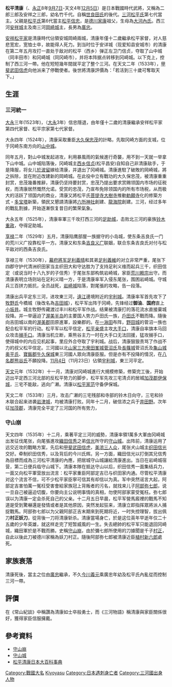 {{東亞男性歷史人物
|名稱 =松平清康
|身份 =[[三河|三河]]大名
|國家 =[[三河國|三河國]]
|時代 =[[日本|日本]][[戰國|戰國]]
|主君 =[[松平信忠|松平信忠]]→[[松平清康|松平清康]]
|屆數 =
|最高職務 =
|前任 =[[松平信忠|松平信忠]]
|繼任 =[[松平廣忠|松平廣忠]]
|圖片名稱 =Matsudaira Kiyoyasu.jpg
|圖片大小 =201px
|圖片說明 =
|氏 =松平氏(自称[[清和源氏|清和源氏]][[世良田氏|世良田氏]])
|姓 =
|穆坤= <!--清代八旗满洲人物专用-->
|名 =
|姓名 =
|羅馬拼音 =
|假名 = <!--日本、琉球人用-->
|諺文 = <!--朝鮮、韓國人用-->
|字 =
|號=
|名乘 = <!--琉球士族用-->
|官職 =
|封爵 =
|封號 =
|位階 =
|御稱號 = <!--日本皇族之稱號-->
|宮號1 = <!--日本皇族之宮號-->
|宮號2 = <!--朝鮮王族之宮號-->
|封地 =
|神號 =
|尊號 =
|族裔 =
|信仰 = <!--指的是宗教信仰-->
|旗籍 = <!--清代八旗人物专用-->
|氏族 =
|籍貫 =[[三河國|三河]]
|本貫 = <!--朝鮮人用-->
|世居地= <!--清代八旗人物专用-->
|世居地/穆坤= <!--专门用于清代八旗满洲人物世居地和穆坤相同时-->
|祖籍 =[[三河國|三河]][[岡崎城|岡崎城]]
|本籍 =
|出身地 =[[岡崎城|岡崎城]]
|府邸 =
|世系 =
|初名 =竹千代（幼名）→清孝→清康
|乳名 = <!--日本、朝鮮、琉球以外人物用-->
|幼名 = 竹千代
|兒名 = <!--朝鮮人用-->
|童名 = <!--琉球人用-->
|小字 =
|別名 =次郎三郎 
|戒名 =善徳院殿年叟道甫大居士
|院號 =
|其他名號 =
|出生日期 =[[永正|永正]]八年九月初七日（1511年9月28日）
|出生地點 =[[岡崎城|岡崎城]]
|婚年 =
|逝世日期 =[[天文|天文]]四年十二月初五日（1535年12月29日）（24歲）
|逝世地點 =[[守山城|守山城]]
|廟號 =
|諡號 =
|墓葬 =[[愛知縣|愛知縣]][[岡崎市|岡崎市]][[鴨田町|鴨田町]][[大樹寺|成道山大樹寺]]<br>愛知縣岡崎市[[門前町|門前町]][[随念寺|随念寺]]
|祠廟 =
|父親 =[[松平信忠|松平信忠]]
|嫡母 =
|母親 =[[大河內滿成|大河內滿成]]之女
|繼父=
|繼母=
|養父=
|養母=
|猶父= <!--日本人用-->
|烏帽子親= <!--日本人、琉球人用-->
|元配 =
|正室 =於波留（春姫）[[松平昌安|松平昌安]]之女
|妻 =
|繼室 =[[華陽院|華陽院]]
|平妻 =
|側室 =
|元配之父 =
|元配之嫡母 =
|元配之母 =
|正室之父 =
|正室之嫡母 =
|正室之母 =
|妻之父 =
|妻之嫡母 =
|妻之母 =
|繼室之父 =
|繼室之嫡母 =
|繼室之母 =
|平妻之父 =
|平妻之嫡母 =
|平妻之母 =
|兄弟 =弟：[[松平信孝|松平信孝]]、[[松平康孝|松平康孝]]
|姊妹 =妹：[[吉良持廣|吉良持廣]]正室
|嫡兄弟 =
|嫡姊妹 =
|庶兄弟 =
|庶姊妹 =
|同胞兄弟 =
|同胞姊妹 =
|異母兄弟 =
|異母姊妹 =
|異父兄弟 =
|異父姊妹 =
|繼兄弟 =
|繼姊妹 =
|子 =長男[[松平廣忠|松平廣忠]]、次男[[松平信康(源次郎)|松平信康(源次郎)]]
|女 =長女[[碓井姫|碓井姫]]([[酒井忠次|酒井忠次]]正室)、次女俊繼尼（[[吉良義安|吉良義安]]側室）
|嫡子 =
|嫡女 =
|庶子 =
|庶女 =
|養子 =
|養女 =瀬戸之大房（[[吉良持廣|吉良持廣]]正室）
|猶子 = <!--日本人用-->
|婿養子 = <!--日本人用-->
|烏帽子子 = <!--日本人用-->
|繼子 =
|繼女 =
|其他親屬 =
|出身 = <!---此处指科举出身--->
|功名 =
|經歷 =
|著作 =
|注釋 =
}}

{{japanese|japanese=松平清康|kana=まつだいら きよやす|romaji=Matsudaira Kiyoyasu}}

'''松平清康'''（{{bd|1511年|9月28日|1535年|12月29日|catIdx=Matsudaira Kiyoyasu}}、[[永正|永正]]8年[[九月初七|9月7日]]-天文4年[[十二月初五|12月5日]]）是日本戰國時代武將，又稱為二郎三郎及安祥之三郎，幼名竹千代。自稱[[世良田氏|世良田氏]]的後代。[[三河国|三河]][[松平氏|松平氏]]第七代當主。父親是[[松平宗家|松平氏]]第6代當主[[松平信忠|松平信忠]]，是[[德川家康|德川家康]]祖父，生母為[[大河內氏|大河內氏]]。西三河[[安祥城|安祥城]]主及南三河[[岡崎城|岡崎城]]主，長男為[[松平廣忠|廣忠]]。

[[松平宗家|安祥松平家]]是清康時代佔領安城岡崎兩城，清康年僅十二歲繼承松平家督，对人慈悲宽宏，宽恤士卒，故能得人死力。到当时位于安详城（现爱知县安城市）的清康在第二年五月攻打一直处于敌对的松平（西乡）弹正左卫门信贞，夺取了山中城（同丰田市）和冈崎城（同冈崎市），并将本阵据点转移到冈崎城。以下克上，控制了西三河一帶。他在短短幾年間就平定了整个三河。在天文二年（1533年），[[甲斐國|甲斐]][[武田信虎|武田信虎]]向他派来了停戰使者。後世將清康評價為：「若活到三十歲可奪取天下。」

==生涯==
===三河統一===
[[大永|大永]]三年(1523年)，（[[大永|大永]]3年）信忠隱退，由年僅十二歲的清康繼承安祥松平家第四代家督、松平宗家第七代家督。

大永四年（1524年），清康采取重臣[[大久保忠茂|大久保忠茂]]的計略，先取冈崎方面的支城，位于冈崎东南方向的[[山中城|山中城]]。

同年五月，對山中城发起进攻，利用暴風雨的氣候進行奇襲，用不到一天就一举拿下山中城。山中城陷落後，冈崎城主[[西乡信贞|西乡信贞]](松平昌安)自知自己非清康敌手，于是降服，将女儿[[於波留|於波留]]嫁给清康，并退出了冈崎城。清康進駐了破敗的岡崎城，將之拆除，並在附近改建新的岡崎城。在此役中立有戰功的大久保忠茂，被清康重重封赏，忠茂幾番推辭，清康仍坚持要封赏，忠茂乃提出要求赏赐领国内市场的征税权，而清康居然慨然允诺。受赏的忠茂，乃宣布免除领国内的所有市场税，从而极大的活跃了领国内的商业，清康又將松平氏[[菩提寺|菩提寺]][[大樹寺|大樹寺]]推動[[勅願寺|勅願寺]]化的修築方式・[[多宝塔|多宝塔]]新築，領民又懇請清康將[[六所神社|六所神社]]創建、[[龍海院|龍海院]]創建。三河，经过多年的戰乱割據，开始逐漸恢复昔日的繁荣氣象。

大永五年（1525年），清康率軍三千攻打西三河的[[足助城|足助城]]，击败北三河的豪族[[铃木重政|铃木重政]]，夺得足助城。

[[享禄|享禄]]二年（1529年）五月，清康陷鹰部屋一族据守的小岛城，使东条吉良氏一门的荒川义广投靠松平一方。清康又和东条[[吉良义广|吉良义广]]联姻，联合东条吉良氏对付与松平敌对的西条吉良氏。

享禄三年（1530年），[[幕府|幕府]][[將军|將军]][[足利義晴|足利義晴]]和其弟[[足利義維|足利義維]]的对立非常严重，尾张下四郡守护代清洲织田家当主织田大和守达胜为了支持足利义维而起兵三千，织田信定（或说当时十八九岁的子信秀）于尾张东部构筑岩崎城，家臣[[荒川赖宗|荒川赖宗]]出守。而清康表明立场则站在足利义晴一方，于是清康率军入侵东尾张，围困岩崎城。守城兵三百拼力抵抗，全员战死，[[岩崎城|岩崎城]]陷落，對尾張的攻略，告一段落。

清康出兵平定东三河，进攻東三河，[[远江国|遠江]]邊境附近的[[宇利城|宇利城]]。清康率军首先攻下了[[牧野氏|牧野氏]]今橋城（後改名為[[吉田城|吉田城]]），松平军出阵于冈崎，先锋经过'''御油'''、'''国府'''直上[[小坂井|小坂井]]。城主牧野传藏渡过丰川和松平军作战。结果被清康打的落花流水直接棄城投降。并一举逼迫了[[渥美半岛|渥美半岛]]的主要国人势力戶田氏一族，[[戶田氏|戶田氏]]不戰而降。隨後向吉田城以南的[[渥美郡|渥美郡]]田原進軍，設樂郡的。在[[一湫田|一湫田]]布阵，[[野田城|野田城]]的菅沼一族也配合松平军的行动。松平军以松平信定，[[松平亲盛|松平亲盛]]主攻[[大手口|大手口]]，清康自率旗本马回众攻击[[搦手口|搦手口]]。清康当机立断，乘熊谷主力一时在大手口无法回援，猛攻搦手口，使得城中的内应见机起事，里应外合夺取了宇利城。战后，清康狠狠责骂了作战不力的叔父松平信定。三河國以北[[山家三方衆|山家三方衆]][[田峯城|田峯城]][[菅沼氏|菅沼氏]]及[[長篠城|長篠城]]菅沼氏及[[亀山城|亀山城]][[奥平氏|奥平氏]]、[[寶飯郡|寶飯郡]][[牛久保城|牛久保城]]東三河國人眾向清康臣服。但是亦有不投降的情況，在[[八名郡|八名郡]][[熊谷氏|熊谷氏]]不願投降。[[十一月四日|11月4日]]（11月23日）佔領[[宇利城|宇利城]]，東三河平定。

[[天文|天文]]元年（1532年）十一月，清康对冈崎城進行大規模修築，修築完工後，开始迈出平定西三河北部的反松平势力的脚步，松平军先攻三宅清贞的居城[[加茂郡|加茂郡]][[伊保城|伊保城]]，三宅不能敌，逃向广濑。清康以[[松平家范|松平家范]]守备伊保城。

天文二年（1533年）三月，攻击广濑的三宅残部和寺部的铃木日向守，三宅和铃木联合起来进袭[[岩津城|岩津城]]，均被清康打败。同年十二月，破信浓之兵于[[井田野|井田野]]。次年征[[加茂郡|加茂郡]]，清康完全平定了三河国的所有势力，

===守山崩===
天文四年（1535年）十二月，乘著平定三河的威勢，清康率領1萬多大軍由冈崎城出发征伐尾张，向尾張進攻[[織田信秀|織田信秀]]之弟[[織田信光|信光]]所守的[[守山城|守山城]]。出阵前，清康运用了远交近攻的戰略方案，先后和[[甲斐國|甲斐]][[武田信虎|武田信虎]]，[[美浓三人众|美浓三人众]]，尾张犬山城主[[织田信光|织田信光]]交好。牵制织田信秀，以及背后的今川氏辉。另一方面，織田信光以打倒其兄信秀為目標而成為三河松平清康的內應，把居城守山城讓給清康進出。当日在岩崎城宿营，第二日便兵临守山城下。清康本隊在抵达守山以后，织田信秀一面集结兵力，一面又向松平軍营放出流言：松平家重臣阿部定吉已与织田家内通。尽管松平清康对这个流言不信，可不少松平家臣寧可信其有却信以为真。军中突然谣言大起，阿部定吉害怕萬一冤枉受害會給家族冠上背叛者的污名，就找来儿子[[阿部弥七郎|阿部弥七郎]]，说一旦自己被逼迫切腹，你要向主公说明事情的真相，勿使阿部家蒙受冤枉。弥七郎误以为清康一定会杀死自己的父亲。十二月五日早晨，松平军營馬廄裡的戰馬不知道是受到驚嚇還是發情或者是其他原因，突然发起狂来，清康立即指挥眾將派人捕捉戰馬。阿部弥七郎以为父親阿部正吉末期來到死期将近，一时失控理智，拔出佩刀'''村正妖刀'''，從背後一刀将清康斩杀。清康當場身亡，於是这位英年早逝年仅二十五歲的少年英雄，就这样走完了短暂威風的一生。失去總帥的松平军只能退回冈崎城，織田軍於是不戰而勝。史稱[[守山崩|守山崩]]，由於彌七郎所使用的刀據聞是千子[[村正|村正]]，自此以後此刀被德川家稱為妖刀村正。隨後阿部弥七郎被清康近臣[[植村氏明|植村新六郎]]處死。

==家族衰落==
清康死後，當主之位由[[松平廣忠|廣忠]]繼承，不久[[今川義元|今川義元]]乘廣忠年幼及松平氏內亂從而控制三河一帶。

==評價==
在《常山紀談》中稱讚為清康如士卒般勇士，而《三河物語》稱清康與家臣關係很好，獲得家臣信服擁戴。

==參考資料==
*[http://www.m-network.com/sengoku/data2/tenbun041205.html 守山崩] {{Wayback|url=http://www.m-network.com/sengoku/data2/tenbun041205.html |date=20151214180404 }}
*[http://www.tt.em-net.ne.jp/~t3yk/kojousi.moriyama.htm 守山城]{{dead link|date=2018年1月 |bot=InternetArchiveBot |fix-attempted=yes }}
*[https://archive.is/20130501073912/http://100.yahoo.co.jp/detail/%E6%9D%BE%E5%B9%B3%E6%B8%85%E5%BA%B7/ 松平清康日本大百科事典]

{{松平宗家歷代當主||第7代}}

{{DEFAULTSORT:Matsudaira Kiyoyasu}}
[[Category:戰國大名|Category:戰國大名]]
[[Category:安祥松平氏|Kiyoyasu]]
[[Category:日本遇刺身亡者|Category:日本遇刺身亡者]]
[[Category:三河國出身人物|Category:三河國出身人物]]